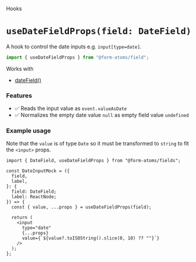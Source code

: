 
<Meta title="hooks/useDateFieldProps" />

<hgroup>

<p class="category">Hooks</p>

# `useDateFieldProps(field: DateField)`

A hook to control the date inputs e.g. `input[type=date]`.

</hgroup>

```ts
import { useDateFieldProps } from "@form-atoms/field";
```

Works with

- [dateField()](?path=/docs/fields-dateField--docs)

### Features

- ✅ Reads the input value as `event.valueAsDate`
- ✅ Normalizes the empty date value `null` as empty field value `undefined`

### Example usage

Note that the `value` is of type `Date` so it must be transformed to `string` to fit the `<input>` props.

```tsx
import { DateField, useDateFieldProps } from "@form-atoms/fields";

const DateInputMock = ({
  field,
  label,
}: {
  field: DateField;
  label: ReactNode;
}) => {
  const { value, ...props } = useDateFieldProps(field);

  return (
    <input
      type="date"
      {...props}
      value={`${value?.toISOString().slice(0, 10) ?? ""}`}
    />
  );
};
```
